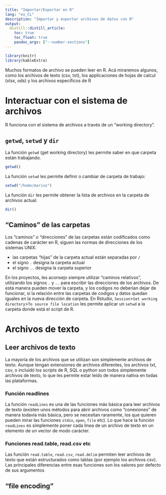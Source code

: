 ```yaml
---
title: "Importar/Exportar en R"
lang: "es_CL"
description: "Importar y exportar archivos de datos con R"
output:
  distill::distill_article:
    toc: true
    toc_float: true
    pandoc_args: ["--number-sections"]
---
```


```r
library(knitr)
library(kableExtra)
```

Muchos formatos de archivo se pueden leer en R.
Acá miraremos algunos, como los archivos de texto (csv, txt), los applicaciones de hojas de calcul (xlsx, ods) y los archivos especificos de R

# Interactuar con el sistema de archivos

R funciona con el sistema de archivos a través de un "working directory".

## `getwd`, `setwd` y `dir`

La función `getwd` (get working directory) les permite saber en que carpeta están trabajando.

```r
getwd()
```

La función `setwd` les permite definir o cambiar de carpeta de trabajo:

```r
setwd("/home/marius")
```

La función `dir` les permite obtener la lista de archivos en la carpeta de archivos actual.

```r
dir()
```

## "Caminos" de las carpetas

Los "caminos" o "direcciones" de las carpetas están codificados como cadenas de carácter en R, siguen las normas de direcciones de los sistemas UNIX:

* las carpetas "hijas" de la carpeta actual están separadas por `/`
* el signo `.` designa la carpeta actual
* el signo `..` designa la carpeta superior

En los proyectos, les aconsejo siempre utilizar "caminos relativos", utilizando los signos `.` y `..` para escribir las direcciones de los archivos.
De está manera pueden mover la carpeta, y los codigos no deberían dejar de funcionar, si la relación entre las carpetas de codigos y datos quedan iguales en la nueva dirección de carpeta.
En Rstudio, `Session`>`Set working directory`>`To source file location` les permite aplicar un `setwd` a la carpeta donde está el script de R.


# Archivos de texto

## Leer archivos de texto

La mayoría de los archivos que se utilizan son simplemente archivos de texto.
Aunque tengan extensiones de archivos diferentes, los archivos txt, csv, o incluidó los scripts de R, SQL o python son todos simplemente archivos de texto, lo que les permite estar leído de manera nativa en todas las plataformas.

### Función readlines

La función `readLines` es una de las funciones más básica para leer archivos de texto (existen unos métodos para abrir archivos como "conexiones" de manera todavía más básica, pero se necesitan raramente, los que quieren pueden mirar las funciones `stdin`, `open`, `file` etc).
Lo que hace la función `readLines` es simplemente poner cada linea de un archivo de texto en un elemento de un vector de modo carácter.


### Funciones read.table, read.csv etc
Las función `read.table`, `read.csv`, `read.delim` permiten leer archivos de texto que están estructurados como tablas (por ejemplo los archivos csv).
Las principales diferencias entre esas funciones son los valores por defecto de sus argumentos

## "file encoding"

